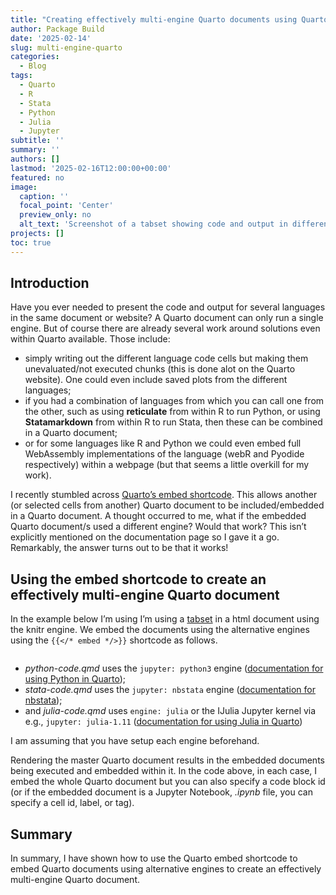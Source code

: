 ```yaml
---
title: "Creating effectively multi-engine Quarto documents using Quarto's embed shortcode"
author: Package Build
date: '2025-02-14'
slug: multi-engine-quarto
categories:
  - Blog
tags:
  - Quarto
  - R
  - Stata
  - Python
  - Julia
  - Jupyter
subtitle: ''
summary: ''
authors: []
lastmod: '2025-02-16T12:00:00+00:00'
featured: no
image:
  caption: ''
  focal_point: 'Center'
  preview_only: no
  alt_text: 'Screenshot of a tabset showing code and output in different languages.'
projects: []
toc: true
---
```


## Introduction

Have you ever needed to present the code and output for several languages in the same document or website? A Quarto document can only run a single engine. But of course there are already several work around solutions even within Quarto available. Those include:

* simply writing out the different language code cells but making them unevaluated/not executed chunks (this is done alot on the Quarto website). One could even include saved plots from the different languages;
* if you had a combination of languages from which you can call one from the other, such as using **reticulate** from within R to run Python, or using **Statamarkdown** from within R to run Stata, then these can be combined in a Quarto document;
* or for some languages like R and Python we could even embed full WebAssembly implementations of the language (webR and Pyodide respectively) within a webpage (but that seems a little overkill for my work).

I recently stumbled across [Quarto's embed shortcode](https://quarto.org/docs/authoring/notebook-embed.html). This allows another (or selected cells from another) Quarto document to be included/embedded in a Quarto document. A thought occurred to me, what if the embedded Quarto document/s used a different engine? Would that work? This isn't explicitly mentioned on the documentation page so I gave it a go. Remarkably, the answer turns out to be that it works!

## Using the embed shortcode to create an effectively multi-engine Quarto document

In the example below I'm using I'm using a [tabset](https://quarto.org/docs/output-formats/html-basics.html#tabsets) in a html document using the knitr engine. We embed the documents using the alternative engines using the `{{</* embed */>}}` shortcode as follows.

````verbatim
````

* *python-code.qmd* uses the `jupyter: python3` engine ([documentation for using Python in Quarto](https://quarto.org/docs/computations/python.html));
* *stata-code.qmd* uses the `jupyter: nbstata` engine ([documentation for nbstata](https://hugetim.github.io/nbstata/));
* and *julia-code.qmd* uses `engine: julia` or the IJulia Jupyter kernel via e.g., `jupyter: julia-1.11` ([documentation for using Julia in Quarto](https://quarto.org/docs/computations/julia.html))

I am assuming that you have setup each engine beforehand.

Rendering the master Quarto document results in the embedded documents being executed and embedded within it. In the code above, in each case, I embed the whole Quarto document but you can also specify a code block id (or if the embedded document is a Jupyter Notebook, *.ipynb* file, you can specify a cell id, label, or tag).

## Summary

In summary, I have shown how to use the Quarto embed shortcode to embed Quarto documents using alternative engines to create an effectively multi-engine Quarto document.
